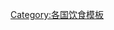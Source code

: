 {{navbox
| name      = 土耳其飲食
| title     = [[土耳其饮食]]
| state     = {{{state<includeonly>|collapsed</includeonly>}}}
| bodyclass = hlist

| group1 = 飲料
| list1  = 
;不含酒精的飲料
: {{le|米拉 (飲料)|Mırra|米拉}}
: {{le|派克梅茲|Pekmez}}
: {{le|里澤茶|Rize tea}}
: [[兰茎粉]]
: {{le|蕪菁汁|Şalgam}}
: [[冰凍果子露]]
: {{le|席拉 (飲料)|Şıra|席拉}}
: [[土耳其咖啡]]
: {{le|土耳其茶|Tea in Turkey}}
;發酵飲料
: [[爱兰]]
: {{le|哈達里耶|Hardaliye}}
: [[博薩 (飲料)|博薩]]
: [[克非尔]]
: {{le|亞耶克愛蘭|Yayık ayranı}}
;啤酒
: '''{{le|土耳其啤酒|Beer in Turkey}}'''（主條目）
: {{le|艾菲斯飲料集團|Efes Beverage Group|艾菲斯}}
: {{le|泰克爾啤酒|Tekel Birası|泰克爾}}
;蒸餾飲料
: [[拉克酒]]
: [[白兰地]]
;葡萄酒
: '''{{le|土耳其葡萄酒|Turkish wine}}'''（主條目）
: {{le|黑色島嶼 (葡萄酒)|Adakarası|黑色島嶼}}
: {{le|波茲卡雷|Boğazkere}}
: {{le|恰爾卡拉西|Çalkarası}}
: {{le|卡萊吉克卡拉西|Kalecik Karası}}
: {{le|牛眼 (葡萄酒)|Öküzgözü|牛眼}}
: {{le|帕帕茲卡拉西|Papazkarası}}

| group2 = 麵包
| list2  = 
* {{le|巴茲拉瑪|Bazlama}}
* {{le|博伊茲 (麵包)|Boyoz|博伊茲}}
* {{le|切爾克斯麵包圈|Çerkes simidi}}
* {{le|土耳其薄餡餅|Gözleme}}
* {{le|坎迪爾麵包圈|Kandil simidi}}
* {{le|卡特默|Kattama}}
* {{le|拉瓦什薄餅|Lavash}}
* {{le|努庫爾|Nokul}}
* [[皮塔饼]]
* [[蒙古馃子]]
* {{le|頗恰|Pogača}}
* {{le|淺鍋玉米餅|Saj bread}}
* {{le|芝麻圈|Simit}}
* {{le|泥爐麵包|Tandoor bread}}

| group3 = 開胃菜<br>與沙拉
| list3  = 
* '''{{le|梅茲 (前菜)|Meze|梅茲}}'''（主條目）
* {{le|茄子沙拉|Eggplant salads and appetizers}}
* [[青瓜酸乳酪醬汁]]
* {{le|生肉丸|Çiğ köfte}}
* [[牧羊人沙拉]]
* {{le|鹽角草沙拉|Glasswort salad}}
* {{le|朵爾瑪|Dolma}}
* [[鹰嘴豆泥]]
* {{le|卡蒂克|Qatiq}}
* {{le|炸碎肉丸|Kibbeh}}
* [[土耳其烤茄子|伊瑪目昏倒了]]
* {{le|櫛瓜花朵爾瑪什|Squash blossom}}
* [[克色爾]]
* {{le|烤羊腸|Kokoretsi}}
* {{le|萊克達|Lakerda}}
* {{le|淡菜朵爾瑪|Stuffed mussels}}
* {{le|帕斯特瑪|Pastirma}}
* {{le|皮拉基|Pilaki}}
* {{le|皮亞茲 (菜餚)|Piyaz|皮亞茲}}
*{{le|薩爾瑪|Sarma (food)}}
* {{le|土式香腸|Sujuk}}
* {{le|薩爾蘇卡|Şakşuka}}
* {{le|塔拉瑪薩拉塔|Taramasalata}}
* [[酸奶]]

| group4 = 起司
| list4  = 
* {{le|白色起司|Beyaz peynir}}
* {{le|編織起司|Braided cheese}}
* {{le|切奇爾起司|Chechil}}
* {{le|切爾克斯起司|Circassian cheese}}
* {{le|鍋子起司|Çömlek cheese}}
* {{le|多拉茲起司|Dolaz cheese}}
* [[哈羅米芝士|哈羅米起司]]
* {{le|卡爾斯·格呂耶爾起司|Kars gravyer cheese}}
* {{le|卡塞里起司|Kasseri}}
* {{le|卡什卡瓦爾起司|Kashkaval}}
* {{le|拉瓦什起司|Lavaş cheese}}
* {{le|米齊特拉起司|Mizithra}}
* {{le|米哈利奇起司|Mihaliç Peyniri}}
* {{le|圖盧姆起司|Tulum cheese}}
* {{le|凡香草起司|Van herbed cheese}}

| group5 = 湯品
| list5  = 
* '''{{le|丘爾巴|Chorba}} '''（主條目）
* {{le|母女湯|Analı kızlı soup}}
* {{le|伊佐格林湯|Ezogelin soup}}
* [[肚湯]]
* {{le|小酸模湯|Sheep sorrel soup}}
* [[小扁豆汤]]
* {{le|塔哈納湯|Tarhana}}
* {{le|託加湯|Toyga soup}}
* {{le|高地湯|Yayla çorbası}}
* {{le|細麵條湯|Ash reshteh}}
* {{le|卡勒多希湯|Keledoş}}
* {{le|卡什 (菜餚)|Khash (dish)|卡什湯}}
* [[雞湯]]

| group6 = 主菜
| list6  = 
* {{le|阿爾巴尼亞肝|Arnavut ciğeri}}
* {{le|榲桲朵爾瑪什|Stuffed quinces}}
* {{le|魚麵包|Balık ekmek}}
* {{le|土耳其酥餅|Börek}}
* {{le|蒸汽烤肉|Buğu kebabı}}
* [[布格麦]]
* {{le|藏掖花佐羊肉|Blessed thistle with lamb}}
* {{le|切格伯雷克|Chebureki}}
* {{le|切爾比爾|Çılbır}}
* {{le|芋頭佐羊肉|Colocasia with lamb}}
* {{le|虞美人佐羊羔肉|Corn poppy with lamb}}
* {{le|番茄朵爾瑪什|Stuffed tomatoes}}
* {{le|卡烏爾瑪|Kavurma}}
* {{le|埃瑞須特|Kesme}}
* {{le|卡什 (菜餚)|Khash (dish)|卡什}}
* {{le|科姆貝|Kömbe}}
* {{le|庫魯肉丸|Dry meatballs}}
* {{le|蘋果朵爾瑪什|Stuffed apples}}
* {{le|哈爾普特肉丸|Harput meatballs}}
* {{le|欣格爾|Hingel}}
* {{le|伊茲密爾肉丸|Smyrna meatballs}}
* {{le|卡普斯卡|Kapuska}}
* {{le|茄子鑲肉|Karnıyarık}}
* {{le|凱斯凱克|Keşkek}}
* {{le|土耳其燉豆|Kuru fasulye}}
* {{le|拉帕 (菜餚)|Lâpa|拉帕}}
* [[浪馬軍]]
* {{le|萊普西斯|Lepsi (dish)}}
* {{le|錦葵佐羊肉|Mallow with lamb}}
* {{le|土耳其小水餃|Manti (food)}}
* {{le|土式番茄炒蛋|Menemen (food)}}
* {{le|米里克肉丸|Mirik meatball}}
* [[木莎卡]]
* {{le|茄子拖鞋|Eggplant papucaki}}
* {{le|釀茄子|Stuffed eggplant}}
* {{le|炸茄子|Fried eggplant}}
* {{le|茄子烤肉|Patlıcanlı kebap}}
* {{le|珀爾德抓飯|Perdeli pilav}}
* [[抓饭]]
* {{le|朵爾瑪|Dolma|洋蔥朵爾瑪}}
* {{le|塔斯烤肉|Tas kebap}}
* {{le|韃靼布利|Tatar böreği}}
* {{le|圖魯 (菜餚)|Türlü|圖魯}}
* {{le|凡肉丸|Van köfte}}
* {{le|雅哈尼|Yahni}}

| group7 = 烤肉
| list7  = 
* '''[[烤串]]'''（主條目）
* {{le|阿達納烤肉|Adana kebabı}}
* {{le|阿卡巴特肉餅|Akçaabat meatballs}}
* {{le|阿利納茲克烤肉|Alinazik kebab}}
* {{le|貝伊提烤肉|Beyti kebab}}
* {{le|恰烤肉|Cağ kebabı}}
* [[土耳其烤肉]]
* {{le|伊內格爾肉餅|İnegöl meatballs}}
* [[伊斯坎達爾烤肉]]
* {{le|土耳其肉丸|Kofta}}
* {{le|茄子烤肉|Patlıcanlı kebap}}
* [[中东烤肉]]
* {{le|叉串烤肉條|Şiş köfte}}
* {{le|雞肉叉串|Shish taouk}}
* {{le|泰爾肉餅|Tire meatballs}}

| group8 = 甜品
| list8  = 
* '''{{le|土耳其甜點列表|List of Turkish desserts|土耳其甜點}}'''（主條目）
* {{le|苦杏仁餅乾|Acıbadem kurabiyesi}}
* {{le|阿黍瑞粥|Aşure}}
* {{le|糖漬榲桲|Quince dessert}}
* [[果仁蜜餅]]
* {{le|夜鶯巢|Bülbül yuvası}}
* [[丘爾其赫拉]]
* {{le|無花果鑲核桃|Walnut stuffed figs}}
* {{le|塞澤里|Cezerye}}
* {{le|美人之唇|Dilber dudağı}}
* [[土耳其冰淇淋]]
* [[土耳其糖漬糕]]
* {{le|無花果卷|Fig roll}}
* {{le|腓尼基甜點|Phoenicia dessert}}
* {{le|玫瑰牛奶皮|Güllaç}}
* [[哈爾瓦酥糖]]
* {{le|女士的肚臍|Lady's navel}}
* {{le|霍薩夫|Hoşaf}}
* {{le|霍須梅如姆|Hoşmerim}}
* {{le|南瓜甜點|Kabak tatlısı}}
* {{le|卡布爾巴斯蒂|Kalburabastı}}
* {{le|卡贊迪比|Kazandibi}}
* {{le|開塞夫|Kaysefe}}
* [[糖漬栗子]]
* {{le|凱斯科爾|Keşkül}}
* {{le|庫拉比耶|Qurabiya}}
* [[庫納法]]
* {{le|洛克馬|Lokma}}
* [[土耳其軟糖]]
* {{le|土耳其糖糊|Macun}}
* {{le|梅西爾糖糊|Mesir macunu}}
* [[穆哈列比]]
* {{le|內夫津甜點|Nevzine tatlısı}}
* {{le|奧奇克糖|Orcik candy}}
* {{le|佩佩丘拉|Pepeçura}}
* {{le|乾果軟糖片|Pestil}}
* {{le|油炸麵團|Boortsog}}
* {{le|土耳其龍鬚糖|Pişmaniye}}
* {{le|須卡帕爾|Şekerpare}}
* {{le|須利克|Şıllık}}
* {{le|土耳其巧克力布丁|Supangle}}
* [[米布丁]]
* {{le|小麥蜜蛋糕|Basbousa}}
* {{le|牛奶努里耶|Sütlü Nuriye}}
* {{le|索比耶|Şöbiyet}}
* [[芝麻酱]]-{{le|派克梅茲|Pekmez}}
* {{le|芝麻醬捲|Tahini roll}}
* [[雞胸肉布丁]]
* [[特蕾斯蛋糕]]
* [[宫殿酥条]]
* {{le|烏恩餅乾|Flour kurabiye}}
* {{le|維齊爾的手指|Vizier's fingers}}
* [[番紅花米布丁]]

| group9 = 常用配料
| list9  = 
;蔬菜
: [[豆类]]
: [[菜椒]]
: [[茄|茄子]]
: [[韭葱]]
: [[小扁豆]]
: [[菠菜]]
: [[番茄]]
;草香和香料
: [[扁桃]]
: [[黑胡椒]]
: [[栗|栗子]]
: [[桂皮]]
: [[孜然]]
: {{le|杏乾 (乾果)|Dried apricot|杏乾}}
: [[蒜|大蒜]]
: [[榛子]]
: [[辣薄荷]]
: [[坚果]]
: [[洋蔥]]
: [[牛至]]
: [[紅甜椒粉]]
: [[香芹]]
: [[开心果]]
: {{le|阿勒頗辣椒|Aleppo pepper}}
: {{le|卡宴辣椒|Cayenne pepper}}
: [[百里香属|麝香草]]
: {{le|烏爾法辣椒|Urfa biber}}
: [[核桃]]

| group10 = 廚具
| list10  = 
* {{le|土耳其咖啡壺|Cezve}}
* [[茶炊]]
* {{le|卡贊 (炊具)|Kazan (cookware)|卡贊}}
* {{le|芒格 (燒烤)|Mangal (barbecue)|芒格}}
* [[擀麵棍]]
* {{le|塔瓦 (平底鍋)|Tava|塔瓦}}
* [[馕坑]]

| group11 = 相關飲食
| list11  = 
* {{le|巴爾幹飲食|Balkan cuisine|巴爾幹}}
* {{le|高加索地區菜餚列表|List of dishes from the Caucasus|高加索}}
* {{le|亞洲飲食列表|Central Asian cuisine|中亞}}
* [[希臘飲食|希臘]]
* [[伊朗饮食|伊朗]]
* {{le|黎凡特飲食|Levantine cuisine|黎凡特}}
* {{le|地中海地區飲食|Mediterranean cuisine|地中海}}
* {{le|中東飲食|Middle Eastern cuisine|中東}}
* {{le|蒙古飲食|Mongolian cuisine|蒙古}}
* [[鄂圖曼飲食|鄂圖曼]]
* {{le|韃靼飲食|Tatar cuisine|韃靼}}

}}<noinclude>
{{collapsible option}}
[[Category:各国饮食模板]]
</noinclude>